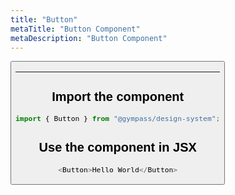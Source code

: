 ```yaml
---
title: "Button"
metaTitle: "Button Component"
metaDescription: "Button Component"
---
```



<Button />

-------------------------


##  Import the component

```javascript
import { Button } from "@gympass/design-system";
```

##  Use the component in JSX

```javascript
<Button>Hello World</Button>
```
